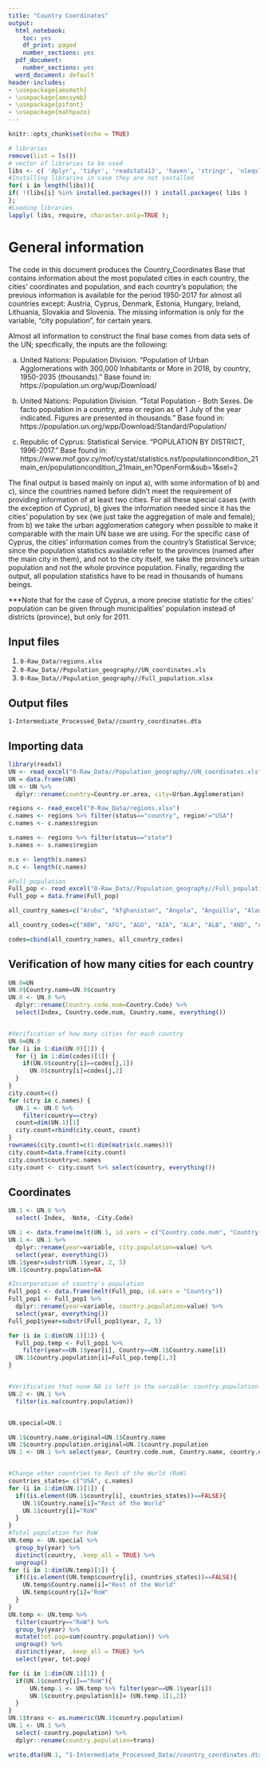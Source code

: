 ```yaml
---
title: "Country Coordinates"
output:
  html_notebook:
    toc: yes
    df_print: paged
    number_sections: yes    
  pdf_document:
    number_sections: yes
  word_document: default
header-includes:
- \usepackage{amsmath}
- \usepackage{amssymb}
- \usepackage{pifont}
- \usepackage{mathpazo}
---
```


```r
knitr::opts_chunk$set(echo = TRUE)
```

```r
# libraries
remove(list = ls())
# vector of libraries to be used
libs <- c( 'dplyr', 'tidyr', 'readstata13', 'haven', 'stringr', 'nleqslv', 'gdata', 'Statamarkdown', 'formattable', 'reshape', 'ggplot2', 'viridis', 'RColorBrewer', 'reshape2', 'foreign', 'read_excel', 'readxl');
#Installing libraries in case they are not installed
for( i in length(libs)){ 
if( !(libs[i] %in% installed.packages()) ) install.packages( libs ) 
};
#Loading libraries
lapply( libs, require, character.only=TRUE );
```

# General information

The code in this document produces the Country_Coordinates Base that contains information about the most populated cities in each country, the cities' coordinates and population, and each country's population; the previous information is available for the period 1950-2017 for almost all countries except: Austria, Cyprus, Denmark, Estonia, Hungary, Ireland, Lithuania, Slovakia and Slovenia. The missing information is only for the variable, "city population", for certain years. 

Almost all information to construct the final base comes from data sets of the UN; specifically, the inputs are the following:

a) United Nations: Population Division. "Population of Urban Agglomerations with 300,000 Inhabitants or More in 2018, by country, 1950-2035 (thousands)." Base found in: https://population.un.org/wup/Download/

b) United Nations: Population Division. "Total Population - Both Sexes. De facto population in a country, area or region as of 1 July of the year indicated. Figures are presented in thousands." Base found in: https://population.un.org/wpp/Download/Standard/Population/

c) Republic of Cyprus: Statistical Service. "POPULATION BY DISTRICT, 1996-2017." Base found in: https://www.mof.gov.cy/mof/cystat/statistics.nsf/populationcondition_21main_en/populationcondition_21main_en?OpenForm&sub=1&sel=2

The final output is based mainly on input a), with some information of b) and c), since the countries named before didn't meet the requirement of providing information of at least two cities. For all these special cases (with the exception of Cyprus), b) gives the information needed since it has the cities' population by sex (we just take the aggregation of male and female); from b) we take the urban agglomeration category when possible to make it comparable with the main UN base we are using. For the specific case of Cyprus, the cities' information comes from the country's Statistical Service; since the population statistics available refer to the provinces (named after the main city in them), and not to the city itself, we take the province's urban population and not the whole province population. Finally, regarding the output, all population statistics have to be read in thousands of humans beings.  

***Note that for the case of Cyprus, a more precise statistic for the cities' population can be given through municipalities' population instead of districts (province), but only for 2011.  


## Input files

1. `0-Raw_Data/regions.xlsx`
2. `0-Raw_Data//Population_geography//UN_coordinates.xls`
3. `0-Raw_Data//Population_geography//Full_population.xlsx`

## Output files

`1-Intermediate_Processed_Data//country_coordinates.dta`


## Importing data 

```r
library(readxl)
UN <- read_excel("0-Raw_Data//Population_geography//UN_coordinates.xls")
UN = data.frame(UN)
UN <- UN %>%
  dplyr::rename(country=Country.or.area, city=Urban.Agglomeration)

regions <- read_excel("0-Raw_Data/regions.xlsx")
c.names <- regions %>% filter(status=="country", region!="USA")
c.names <- c.names$region

s.names <- regions %>% filter(status=="state") 
s.names <- s.names$region

n.s <- length(s.names)
n.c <- length(c.names)

#Full population
Full_pop <- read_excel("0-Raw_Data//Population_geography//Full_population.xlsx")
Full_pop = data.frame(Full_pop)

all_country_names=c("Aruba", "Afghanistan", "Angola", "Anguilla", "Aland Islands", "Albania", "Andorra", "United Arab Emirates", "Argentina", "Armenia", "American_Samoa", "Antarctica", "French Southern Territories", "Antigua and Barbuda", "Australia", "Austria", "Azerbaijan", "Burundi", "Belgium", "Benin", "Bonaire, Sint Eustatius and Saba", "Burkina_Faso", "Bangladesh", "Bulgaria", "Bahrain", "Bahamas", "Bosnia and Herzegovina", "Saint Barthelemy", "Belarus", "Belize", "Bermuda", "Bolivia", "Brazil", "Barbados", "Brunei Darussalam", "Bhutan", "Bouvet Island", "Botswana", "Central African Republic", "Canada", "Cocos Islands", "Switzerland", "Chile", "China", "Cote d Ivoire", "Cameroon", "Democratic Republic of the Congo", "Congo", "Cook Islands", "Colombia", "Comoros", "Cabo Verde", "Costa Rica", "Cuba", "Curacao", "Christmas Island", "Cayman Islands", "Cyprus", "Czechia", "Germany", "Djibouti", "Dominica", "Denmark", "Dominican Republic", "Algeria", "Ecuador", "Egypt", "Eritrea", "Western Sahara", "Spain", "Estonia", "Ethiopia", "Finland", "Fiji", "Falkland Islands", "France", "Faroe Islands", "Micronesia", "Gabon", "United Kingdom", "Georgia", "Guernsey", "Ghana", "Gibraltar", "Guinea", "Guadeloupe", "Gambia", "Guinea-Bissau", "Equatorial Guinea", "Greece", "Grenada", "Greenland", "Guatemala", "French Guiana", "Guam", "Guyana", "Hong Kong", "Heard Island and McDonald Islands", "Honduras", "Croatia", "Haiti", "Hungary", "Indonesia", "Isle of Man", "India", "British Indian Ocean Territory", "Ireland", "Iran", "Iraq", "Iceland", "Israel", "Italy", "Jamaica", "Jersey", "Jordan", "Japan", "Kazakhstan", "Kenya", "Kyrgyzstan", "Cambodia", "Kiribati", "Saint Kitts and Nevis", "South Korea", "Kuwait", "Laos", "Lebanon", "Liberia", "Libya", "Saint Lucia", "Liechtenstein", "Sri Lanka", "Lesotho", "Lithuania", "Luxembourg", "Latvia", "Macao", "Saint Martin", "Morocco", "Monaco", "Moldova", "Madagascar", "Maldives", "Mexico", "Marshall Islands", "North Macedonia", "Mali", "Malta", "Myanmar", "Montenegro", "Mongolia", "Northern Mariana Islands", "Mozambique", "Mauritania", "Montserrat", "Martinique", "Mauritius", "Malawi", "Malaysia", "Mayotte", "Namibia", "New Caledonia", "Niger", "Norfolk Island", "Nigeria", "Nicaragua", "Niue", "Netherlands", "Norway", "Nepal", "Nauru", "New Zealand", "Oman", "Pakistan", "Panama", "Pitcairn", "Peru", "Philippines", "Palau", "Papua New Guinea", "Poland", "Puerto Rico", "North Korea", "Portugal", "Paraguay", "Palestine", "French Polynesia", "Qatar", "Reunion", "Romania", "Russia", "Rwanda", "Saudi Arabia", "Sudan", "Senegal", "Singapore", "South Georgia and the South Sandwich Islands", "Saint Helena, Ascension and Tristan da Cunha", "Svalbard and Jan Mayen", "Solomon Islands", "Sierra Leone", "El Salvador", "San Marino", "Somalia", "Saint Pierre and Miquelon", "Serbia", "South Sudan", "Sao Tome and Principe", "Suriname", "Slovakia", "Slovenia", "Sweden", "Eswatini", "Sint Maarten", "Seychelles", "Syria", "Turks and Caicos Islands", "Chad", "Togo", "Thailand", "Tajikistan", "Tokelau", "Turkmenistan", "Timor-Leste", "Tonga", "Trinidad and Tobago", "Tunisia", "Turkey", "Tuvalu", "Taiwan", "Tanzania", "Uganda", "Ukraine", "United States Minor Outlying Islands", "Uruguay", "United States of America", "Uzbekistan", "Holy See", "Saint Vincent and the Grenadines", "Venezuela", "British Virgin Islands", "American Virgin Islands", "Vietnam", "Vanuatu", "Wallis and Futuna", "Samoa", "Yemen", "South Africa", "Zambia", "Zimbabwe")

all_country_codes=c("ABW", "AFG", "AGO", "AIA", "ALA", "ALB", "AND", "ARE", "ARG", "ARM", "ASM", "ATA", "ATF", "ATG", "AUS", "AUT", "AZE", "BDI", "BEL", "BEN", "BES", "BFA", "BGD", "BGR", "BHR", "BHS", "BIH", "BLM", "BLR", "BLZ", "BMU", "BOL", "BRA", "BRB", "BRN", "BTN", "BVT", "BWA", "CAF", "CAN", "CCK", "CHE", "CHL", "CHN", "CIV", "CMR", "COD", "COG", "COK", "COL", "COM", "CPV", "CRI", "CUB", "CUW", "CXR", "CYM", "CYP", "CZE", "DEU", "DJI", "DMA", "DNK", "DOM", "DZA", "ECU", "EGY", "ERI", "ESH", "ESP", "EST", "ETH", "FIN", "FJI", "FLK", "FRA", "FRO", "FSM", "GAB", "GBR", "GEO", "GGY", "GHA", "GIB", "GIN", "GLP", "GMB", "GNB", "GNQ", "GRC", "GRD", "GRL", "GTM", "GUF", "GUM", "GUY", "HKG", "HMD", "HND", "HRV", "HTI", "HUN", "IDN", "IMN", "IND", "IOT", "IRL", "IRN", "IRQ", "ISL", "ISR", "ITA", "JAM", "JEY", "JOR", "JPN", "KAZ", "KEN", "KGZ", "KHM", "KIR", "KNA", "KOR", "KWT", "LAO", "LBN", "LBR", "LBY", "LCA", "LIE", "LKA", "LSO", "LTU", "LUX", "LVA", "MAC", "MAF", "MAR", "MCO", "MDA", "MDG", "MDV", "MEX", "MHL", "MKD", "MLI", "MLT", "MMR", "MNE", "MNG", "MNP", "MOZ", "MRT", "MSR", "MTQ", "MUS", "MWI", "MYS", "MYT", "NAM", "NCL", "NER", "NFK", "NGA", "NIC", "NIU", "NLD", "NOR", "NPL", "NRU", "NZL", "OMN", "PAK", "PAN", "PCN", "PER", "PHL", "PLW", "PNG", "POL", "PRI", "PRK", "PRT", "PRY", "PSE", "PYF", "QAT", "REU", "ROU", "RUS", "RWA", "SAU", "SDN", "SEN", "SGP", "SGS", "SHN", "SJM", "SLB", "SLE", "SLV", "SMR", "SOM", "SPM", "SRB", "SSD", "STP", "SUR", "SVK", "SVN", "SWE", "SWZ", "SXM", "SYC", "SYR", "TCA", "TCD", "TGO", "THA", "TJK", "TKL", "TKM", "TLS", "TON", "TTO", "TUN", "TUR", "TUV", "TWN", "TZA", "UGA", "UKR", "UMI", "URY", "USA", "UZB", "VAT", "VCT", "VEN", "VGB", "VIR", "VNM", "VUT", "WLF", "WSM", "YEM", "ZAF", "ZMB", "ZWE") 

codes=cbind(all_country_names, all_country_codes)

```


## Verification of how many cities for each country

```r

UN.0=UN
UN.0$Country.name=UN.0$country
UN.0 <- UN.0 %>%
  dplyr::rename(Country.code.num=Country.Code) %>%
  select(Index, Country.code.num, Country.name, everything())


#Verification of how many cities for each country
UN.0=UN.0
for (i in 1:dim(UN.0)[1]) {
  for (j in 1:dim(codes)[1]) {
    if(UN.0$country[i]==codes[j,1])
      UN.0$country[i]=codes[j,2]
  }
}
city.count=c()
for (ctry in c.names) {
  UN.1 <- UN.0 %>%
    filter(country==ctry)
  count=dim(UN.1)[1]
  city.count=rbind(city.count, count)
}
rownames(city.count)=c(1:dim(matrix(c.names)))
city.count=data.frame(city.count)
city.count$country=c.names
city.count <- city.count %>% select(country, everything())

```

## Coordinates

```r

UN.1 <- UN.0 %>%
  select(-Index, -Note, -City.Code)

UN.1 <- data.frame(melt(UN.1, id.vars = c("Country.code.num", "Country.name", "country", "city", "Latitude", "Longitude")))
UN.1 <- UN.1 %>%
  dplyr::rename(year=variable, city.population=value) %>%
  select(year, everything())
UN.1$year=substr(UN.1$year, 2, 5)
UN.1$country.population=NA

#Incorporation of country's population
Full_pop1 <- data.frame(melt(Full_pop, id.vars = "Country"))
Full_pop1 <- Full_pop1 %>%
  dplyr::rename(year=variable, country.population=value) %>%
  select(year, everything())
Full_pop1$year=substr(Full_pop1$year, 2, 5)

for (i in 1:dim(UN.1)[1]) {
  Full_pop.temp <- Full_pop1 %>%
    filter(year==UN.1$year[i], Country==UN.1$Country.name[i])
  UN.1$country.population[i]=Full_pop.temp[1,3]
}


#Verification that none NA is left in the variable: country.population
UN.2 <- UN.1 %>%
  filter(is.na(country.population))


UN.special=UN.1

UN.1$country.name.original=UN.1$Country.name
UN.1$country.population.original=UN.1$country.population
UN.1 <- UN.1 %>% select(year, Country.code.num, Country.name, country.name.original, everything())


#Change other countries to Rest of the World (RoW)
countries_states= c("USA", c.names)
for (i in 1:dim(UN.1)[1]) {
  if((is.element(UN.1$country[i], countries_states))==FALSE){
    UN.1$Country.name[i]="Rest of the World"
    UN.1$country[i]="RoW"
  }
}
#Total population for RoW
UN.temp <- UN.special %>%
  group_by(year) %>%
  distinct(country, .keep_all = TRUE) %>%
  ungroup()
for (i in 1:dim(UN.temp)[1]) {
  if((is.element(UN.temp$country[i], countries_states))==FALSE){
    UN.temp$Country.name[i]="Rest of the World"
    UN.temp$country[i]="RoW"
  }
}
UN.temp <- UN.temp %>%
  filter(country=="RoW") %>%
  group_by(year) %>%
  mutate(tot.pop=sum(country.population)) %>%
  ungroup() %>%
  distinct(year, .keep_all = TRUE) %>%
  select(year, tot.pop)

for (i in 1:dim(UN.1)[1]) {
  if(UN.1$country[i]=="RoW"){
      UN.temp.1 <- UN.temp %>% filter(year==UN.1$year[i])
      UN.1$country.population[i]= (UN.temp.1[1,2])
  }
}
UN.1$trans <- as.numeric(UN.1$country.population)
UN.1 <- UN.1 %>%
  select(-country.population) %>%
  dplyr::rename(country.population=trans)

write.dta(UN.1, "1-Intermediate_Processed_Data//country_coordinates.dta")

```
